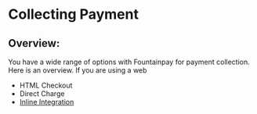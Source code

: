 # Collecting Payment

## Overview:

You have a wide range of options with Fountainpay for payment collection. Here is an overview.
If you are using a web
* HTML Checkout
* Direct Charge
* [Inline Integration](https://codepen.io/adewumiadedeji/pen/eYjrMbP)

